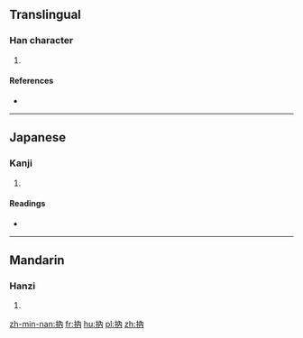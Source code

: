 ==Translingual==

===Han character===
{{Han char|rn=64|rad=手|as=04|sn=7|four=|canj=手人月 (QOB)|ids=⿰[[扌]][[內]]}}

# {{defn|Han|sort=手04}}

====References====
* {{Han ref|kx=0421.080|dkj=11882|hdz=31837.050|uh=6290|ud=25232}}

----

==Japanese==

===Kanji===
{{ja-kanji|grade=|rs=手04}}

# {{defn|lang=ja|sort=手04}}

====Readings====
* {{ja-readings|on=[[どつ]] (dotsu), [[なち]] (nachi), [[どん]] (don), [[そん]] (son), [[どう]] (dō)|kun=[[そめる]] (someru), [[うつ]] (utsu), [[いれる]] (ireru), [[つかむ]] (tsukamu)}}

----

==Mandarin==

===Hanzi===
{{cmn-hanzi|pin=[[nè]] ([[ne4]])|wg=ne<sup>4</sup>}}

# {{defn|lang=cmn|sort=手04}}

[[zh-min-nan:抐]]
[[fr:抐]]
[[hu:抐]]
[[pl:抐]]
[[zh:抐]]